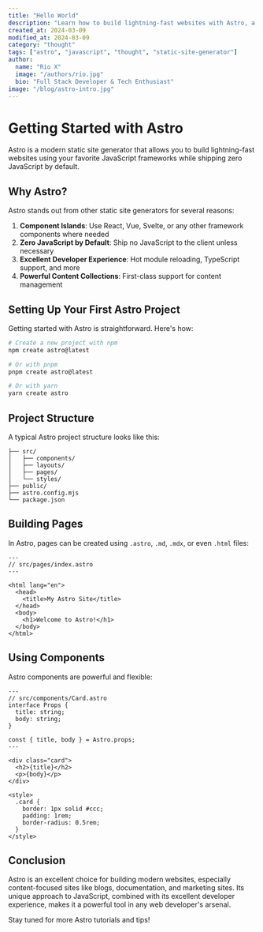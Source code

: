```yaml
---
title: "Hello World"
description: "Learn how to build lightning-fast websites with Astro, a modern static site generator that lets you use your favorite JavaScript frameworks while shipping zero JavaScript by default."
created_at: 2024-03-09
modified_at: 2024-03-09
category: "thought"
tags: ["astro", "javascript", "thought", "static-site-generator"]
author:
  name: "Rio X"
  image: "/authors/rio.jpg"
  bio: "Full Stack Developer & Tech Enthusiast"
image: "/blog/astro-intro.jpg"
---
```


# Getting Started with Astro

Astro is a modern static site generator that allows you to build lightning-fast websites using your favorite JavaScript frameworks while shipping zero JavaScript by default.

## Why Astro?

Astro stands out from other static site generators for several reasons:

1. **Component Islands**: Use React, Vue, Svelte, or any other framework components where needed
2. **Zero JavaScript by Default**: Ship no JavaScript to the client unless necessary
3. **Excellent Developer Experience**: Hot module reloading, TypeScript support, and more
4. **Powerful Content Collections**: First-class support for content management

## Setting Up Your First Astro Project

Getting started with Astro is straightforward. Here's how:

```bash
# Create a new project with npm
npm create astro@latest

# Or with pnpm
pnpm create astro@latest

# Or with yarn
yarn create astro
```

## Project Structure

A typical Astro project structure looks like this:

```
├── src/
│   ├── components/
│   ├── layouts/
│   ├── pages/
│   └── styles/
├── public/
├── astro.config.mjs
└── package.json
```

## Building Pages

In Astro, pages can be created using `.astro`, `.md`, `.mdx`, or even `.html` files:

```astro
---
// src/pages/index.astro
---

<html lang="en">
  <head>
    <title>My Astro Site</title>
  </head>
  <body>
    <h1>Welcome to Astro!</h1>
  </body>
</html>
```

## Using Components

Astro components are powerful and flexible:

```astro
---
// src/components/Card.astro
interface Props {
  title: string;
  body: string;
}

const { title, body } = Astro.props;
---

<div class="card">
  <h2>{title}</h2>
  <p>{body}</p>
</div>

<style>
  .card {
    border: 1px solid #ccc;
    padding: 1rem;
    border-radius: 0.5rem;
  }
</style>
```

## Conclusion

Astro is an excellent choice for building modern websites, especially content-focused sites like blogs, documentation, and marketing sites. Its unique approach to JavaScript, combined with its excellent developer experience, makes it a powerful tool in any web developer's arsenal.

Stay tuned for more Astro tutorials and tips!
